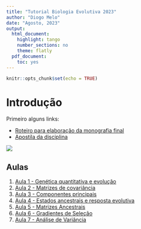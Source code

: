 ```yaml
---
title: "Tutorial Biologia Evolutiva 2023"
author: "Diogo Melo"
date: "Agosto, 2023"
output:
  html_document:
    highlight: tango
    number_sections: no
    theme: flatly
  pdf_document:
    toc: yes
---
```


```r
knitr::opts_chunk$set(echo = TRUE)
```

# Introdução

Primeiro alguns links:

- [Roteiro para elaboração da monografia final](http://diogro.github.io/BioEvol/roteiro.html)
- [Apostila da disciplina](https://github.com/lem-usp/apostila-bio-evol/blob/master/apostila-Bio312.pdf?raw=true)

![](./darwin.jpg)

## Aulas

1. [Aula 1 - Genética quantitativa e evolução](http://diogro.github.io/BioEvol/aula1.html)
2. [Aula 2 - Matrizes de covariância](http://diogro.github.io/BioEvol/aula2.html)
3. [Aula 3 - Componentes principais](http://diogro.github.io/BioEvol/aula3.html)
4. [Aula 4 - Estados ancestrais e resposta evolutiva](http://diogro.github.io/BioEvol/aula4.html)
<!-- 4. [Aula 4.1 - Reconstrução ancestral por parcimônia linear](http://diogro.github.io/BioEvol/aula4.1.html) -->
5. [Aula 5 - Matrizes Ancestrais](http://diogro.github.io/BioEvol/aula5.html)
6. [Aula 6 - Gradientes de Seleção](http://diogro.github.io/BioEvol/aula6.html)
7. [Aula 7 - Análise de Variância](http://diogro.github.io/BioEvol/analise_variancia.html)
